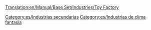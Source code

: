 [[Translation:en/Manual/Base Set/Industries/Toy Factory]]

{{es/Industrias| nombre = Fábrica de juguetes
| imagen = ToyFactory.png
| climas = [[es/Manual/Clima|Fantasía]]
| acepta = [[es/Manual/Base Set/Cargos/Plástico|Plástico]], [[es/Manual/Base Set/Cargos/Pilas|Pilas]]
| produce= [[es/Manual/Base Set/Cargos/Juguetes|Juguetes]]
| notas  = No existe en otros [[es/clima|climas]]
}}
{{es/esbozo}}

[[Category:es/Industrias secundarias]]
[[Category:es/Industrias de clima fantasía]]